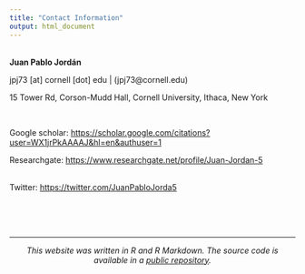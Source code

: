 ```yaml
---
title: "Contact Information"
output: html_document
---
```


<br>
**Juan Pablo Jordán**

jpj73 [at] cornell [dot] edu | (jpj73@cornell.edu)

15 Tower Rd, Corson-Mudd Hall, Cornell University, Ithaca, New York 

<br>

Google scholar: <https://scholar.google.com/citations?user=WX1jrPkAAAAJ&hl=en&authuser=1>
<br>

Researchgate: <https://www.researchgate.net/profile/Juan-Jordan-5>    
<br>

Twitter: <https://twitter.com/JuanPabloJorda5>


<br>
<br>
<br>

***

<center> _This website was written in R and R Markdown. The source code is available in a [public repository](https://github.com/jpj73/jpj73.github.io)._ </center>